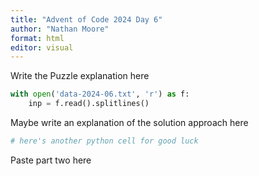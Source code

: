 ```yaml
---
title: "Advent of Code 2024 Day 6"
author: "Nathan Moore"
format: html
editor: visual
---
```


Write the Puzzle explanation here

```python

with open('data-2024-06.txt', 'r') as f:
    inp = f.read().splitlines()

```

Maybe write an explanation of the solution approach here

```python
# here's another python cell for good luck

```

Paste part two here
